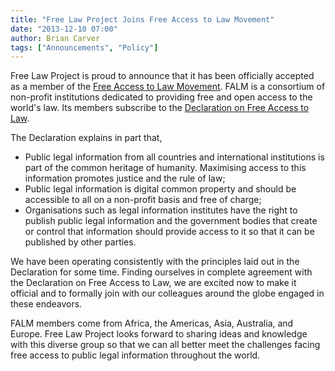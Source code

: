 ```yaml
---
title: "Free Law Project Joins Free Access to Law Movement"
date: "2013-12-10 07:00"
author: Brian Carver
tags: ["Announcements", "Policy"]
---
```


Free Law Project is proud to announce that it has been officially
accepted as a member of the [Free Access to Law
Movement](http://www.falm.info/). FALM is a consortium of non-profit
institutions dedicated to providing free and open access to the world's
law. Its members subscribe to the [Declaration on Free Access to
Law](http://www.falm.info/declaration/).

The Declaration explains in part that,

-   Public legal information from all countries and international
    institutions is part of the common heritage of humanity. Maximising
    access to this information promotes justice and the rule of law;
-   Public legal information is digital common property and should be
    accessible to all on a non-profit basis and free of charge;
-   Organisations such as legal information institutes have the right to
    publish public legal information and the government bodies that
    create or control that information should provide access to it so
    that it can be published by other parties.

We have been operating consistently with the principles laid out in the
Declaration for some time. Finding ourselves in complete agreement with
the Declaration on Free Access to Law, we are excited now to make it
official and to formally join with our colleagues around the globe
engaged in these endeavors.

FALM members come from Africa, the Americas, Asia, Australia, and
Europe. Free Law Project looks forward to sharing ideas and knowledge
with this diverse group so that we can all better meet the challenges
facing free access to public legal information throughout the world.

